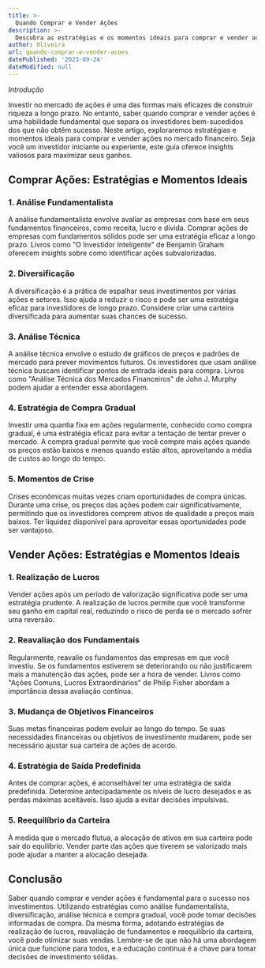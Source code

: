 ```yaml
---
title: >-
  Quando Comprar e Vender Ações
description: >- 
  Descubra as estratégias e os momentos ideais para comprar e vender ações no mercado financeiro. Este artigo oferece insights e dicas de investimento para maximizar seus ganhos.
author: Oliveira
url: quando-comprar-e-vender-acoes
datePublished: '2023-09-24'
dateModified: null
---
```


*Introdução*

Investir no mercado de ações é uma das formas mais eficazes de construir riqueza a longo prazo. No entanto, saber quando comprar e vender ações é uma habilidade fundamental que separa os investidores bem-sucedidos dos que não obtêm sucesso. Neste artigo, exploraremos estratégias e momentos ideais para comprar e vender ações no mercado financeiro. Seja você um investidor iniciante ou experiente, este guia oferece insights valiosos para maximizar seus ganhos.

## Comprar Ações: Estratégias e Momentos Ideais

### 1. Análise Fundamentalista

A análise fundamentalista envolve avaliar as empresas com base em seus fundamentos financeiros, como receita, lucro e dívida. Comprar ações de empresas com fundamentos sólidos pode ser uma estratégia eficaz a longo prazo. Livros como "O Investidor Inteligente" de Benjamin Graham oferecem insights sobre como identificar ações subvalorizadas.

### 2. Diversificação

A diversificação é a prática de espalhar seus investimentos por várias ações e setores. Isso ajuda a reduzir o risco e pode ser uma estratégia eficaz para investidores de longo prazo. Considere criar uma carteira diversificada para aumentar suas chances de sucesso.

### 3. Análise Técnica

A análise técnica envolve o estudo de gráficos de preços e padrões de mercado para prever movimentos futuros. Os investidores que usam análise técnica buscam identificar pontos de entrada ideais para compra. Livros como "Análise Técnica dos Mercados Financeiros" de John J. Murphy podem ajudar a entender essa abordagem.

### 4. Estratégia de Compra Gradual

Investir uma quantia fixa em ações regularmente, conhecido como compra gradual, é uma estratégia eficaz para evitar a tentação de tentar prever o mercado. A compra gradual permite que você compre mais ações quando os preços estão baixos e menos quando estão altos, aproveitando a média de custos ao longo do tempo.

### 5. Momentos de Crise

Crises econômicas muitas vezes criam oportunidades de compra únicas. Durante uma crise, os preços das ações podem cair significativamente, permitindo que os investidores comprem ativos de qualidade a preços mais baixos. Ter liquidez disponível para aproveitar essas oportunidades pode ser vantajoso.

## Vender Ações: Estratégias e Momentos Ideais

### 1. Realização de Lucros

Vender ações após um período de valorização significativa pode ser uma estratégia prudente. A realização de lucros permite que você transforme seu ganho em capital real, reduzindo o risco de perda se o mercado sofrer uma reversão.

### 2. Reavaliação dos Fundamentais

Regularmente, reavalie os fundamentos das empresas em que você investiu. Se os fundamentos estiverem se deteriorando ou não justificarem mais a manutenção das ações, pode ser a hora de vender. Livros como "Ações Comuns, Lucros Extraordinários" de Philip Fisher abordam a importância dessa avaliação contínua.

### 3. Mudança de Objetivos Financeiros

Suas metas financeiras podem evoluir ao longo do tempo. Se suas necessidades financeiras ou objetivos de investimento mudarem, pode ser necessário ajustar sua carteira de ações de acordo.

### 4. Estratégia de Saída Predefinida

Antes de comprar ações, é aconselhável ter uma estratégia de saída predefinida. Determine antecipadamente os níveis de lucro desejados e as perdas máximas aceitáveis. Isso ajuda a evitar decisões impulsivas.

### 5. Reequilíbrio da Carteira

À medida que o mercado flutua, a alocação de ativos em sua carteira pode sair do equilíbrio. Vender parte das ações que tiverem se valorizado mais pode ajudar a manter a alocação desejada.

## Conclusão

Saber quando comprar e vender ações é fundamental para o sucesso nos investimentos. Utilizando estratégias como análise fundamentalista, diversificação, análise técnica e compra gradual, você pode tomar decisões informadas de compra. Da mesma forma, adotando estratégias de realização de lucros, reavaliação de fundamentos e reequilíbrio da carteira, você pode otimizar suas vendas. Lembre-se de que não há uma abordagem única que funcione para todos, e a educação contínua é a chave para tomar decisões de investimento sólidas.
